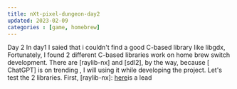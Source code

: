 ```yaml
---
title: nXt-pixel-dungeon-day2
updated: 2023-02-09
categories : [game, homebrew]
---
```


Day 2 
  In day1 I saied that i couldn't find a good C-based library like libgdx,
Fortunately, I found 2 different C-based libraries work on home brew switch
development. There are [raylib-nx] and [sdl2], by the way, because [ ChatGPT]
is on trending , I will using it while developing the project.
  Let's test the 2 libraries. 
First, [raylib-nx]: [here](https://github.com/luizpestana/raylib-nx/wiki/Working-on-Switch)is a lead




